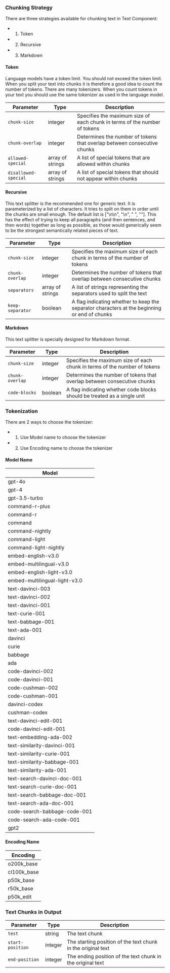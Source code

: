 ### Chunking Strategy
There are three strategies available for chunking text in Text Component:
- 1. Token
- 2. Recursive
- 3. Markdown

#### Token
Language models have a token limit. You should not exceed the token limit. When you split your text into chunks it is therefore a good idea to count the number of tokens. There are many tokenizers. When you count tokens in your text you should use the same tokenizer as used in the language model.

| **Parameter**        | **Type**         | **Description**                                                           |
| -------------------- | ---------------- | ------------------------------------------------------------------------- |
| `chunk-size`         | integer          | Specifies the maximum size of each chunk in terms of the number of tokens |
| `chunk-overlap`      | integer          | Determines the number of tokens that overlap between consecutive chunks   |
| `allowed-special`    | array of strings | A list of special tokens that are allowed within chunks                   |
| `disallowed-special` | array of strings | A list of special tokens that should not appear within chunks             |

#### Recursive
This text splitter is the recommended one for generic text. It is parameterized by a list of characters. It tries to split on them in order until the chunks are small enough. The default list is ["\n\n", "\n", " ", ""]. This has the effect of trying to keep all paragraphs (and then sentences, and then words) together as long as possible, as those would generically seem to be the strongest semantically related pieces of text.

| **Parameter**    | **Type**         | **Description**                                                                              |
| ---------------- | ---------------- | -------------------------------------------------------------------------------------------- |
| `chunk-size`     | integer          | Specifies the maximum size of each chunk in terms of the number of tokens                    |
| `chunk-overlap`  | integer          | Determines the number of tokens that overlap between consecutive chunks                      |
| `separators`     | array of strings | A list of strings representing the separators used to split the text                         |
| `keep-separator` | boolean          | A flag indicating whether to keep the separator characters at the beginning or end of chunks |


#### Markdown
This text splitter is specially designed for Markdown format.

| **Parameter**   | **Type** | **Description**                                                           |
| --------------- | -------- | ------------------------------------------------------------------------- |
| `chunk-size`    | integer  | Specifies the maximum size of each chunk in terms of the number of tokens |
| `chunk-overlap` | integer  | Determines the number of tokens that overlap between consecutive chunks   |
| `code-blocks`   | boolean  | A flag indicating whether code blocks should be treated as a single unit  |

### Tokenization
There are 2 ways to choose the tokenizer:
- 1. Use Model name to choose the tokenizer
- 2. Use Encoding name to choose the tokenizer

#### Model Name

| **Model**                     |
| ----------------------------- |
| gpt-4o                        |
| gpt-4                         |
| gpt-3.5-turbo                 |
| command-r-plus                |
| command-r                     |
| command                       |
| command-nightly               |
| command-light                 |
| command-light-nightly         |
| embed-english-v3.0            |
| embed-multilingual-v3.0       |
| embed-english-light-v3.0      |
| embed-multilingual-light-v3.0 |
| text-davinci-003              |
| text-davinci-002              |
| text-davinci-001              |
| text-curie-001                |
| text-babbage-001              |
| text-ada-001                  |
| davinci                       |
| curie                         |
| babbage                       |
| ada                           |
| code-davinci-002              |
| code-davinci-001              |
| code-cushman-002              |
| code-cushman-001              |
| davinci-codex                 |
| cushman-codex                 |
| text-davinci-edit-001         |
| code-davinci-edit-001         |
| text-embedding-ada-002        |
| text-similarity-davinci-001   |
| text-similarity-curie-001     |
| text-similarity-babbage-001   |
| text-similarity-ada-001       |
| text-search-davinci-doc-001   |
| text-search-curie-doc-001     |
| text-search-babbage-doc-001   |
| text-search-ada-doc-001       |
| code-search-babbage-code-001  |
| code-search-ada-code-001      |
| gpt2                          |



#### Encoding Name
| **Encoding** |
| ------------ |
| o200k_base   |
| cl100k_base  |
| p50k_base    |
| r50k_base    |
| p50k_edit    |


### Text Chunks in Output
| **Parameter**    | **Type** | **Description**                                              |
| ---------------- | -------- | ------------------------------------------------------------ |
| `test`           | string   | The text chunk                                               |
| `start-position` | integer  | The starting position of the text chunk in the original text |
| `end-position`   | integer  | The ending position of the text chunk in the original text   |
